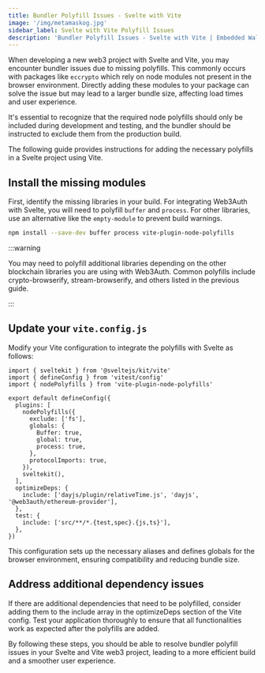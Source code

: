 ```yaml
---
title: Bundler Polyfill Issues - Svelte with Vite
image: '/img/metamaskog.jpg'
sidebar_label: Svelte with Vite Polyfill Issues
description: 'Bundler Polyfill Issues - Svelte with Vite | Embedded Wallets'
---
```


When developing a new web3 project with Svelte and Vite, you may encounter bundler issues due to missing polyfills. This commonly occurs with packages like `eccrypto` which rely on node modules not present in the browser environment. Directly adding these modules to your package can solve the issue but may lead to a larger bundle size, affecting load times and user experience.

It's essential to recognize that the required node polyfills should only be included during development and testing, and the bundler should be instructed to exclude them from the production build.

The following guide provides instructions for adding the necessary polyfills in a Svelte project using Vite.

## Install the missing modules

First, identify the missing libraries in your build. For integrating Web3Auth with Svelte, you will need to polyfill `buffer` and `process`. For other libraries, use an alternative like the `empty-module` to prevent build warnings.

```bash npm2yarn
npm install --save-dev buffer process vite-plugin-node-polyfills
```

:::warning

You may need to polyfill additional libraries depending on the other blockchain libraries you are using with Web3Auth. Common polyfills include crypto-browserify, stream-browserify, and others listed in the previous guide.

:::

## Update your `vite.config.js`

Modify your Vite configuration to integrate the polyfills with Svelte as follows:

```tsx
import { sveltekit } from '@sveltejs/kit/vite'
import { defineConfig } from 'vitest/config'
import { nodePolyfills } from 'vite-plugin-node-polyfills'

export default defineConfig({
  plugins: [
    nodePolyfills({
      exclude: ['fs'],
      globals: {
        Buffer: true,
        global: true,
        process: true,
      },
      protocolImports: true,
    }),
    sveltekit(),
  ],
  optimizeDeps: {
    include: ['dayjs/plugin/relativeTime.js', 'dayjs', '@web3auth/ethereum-provider'],
  },
  test: {
    include: ['src/**/*.{test,spec}.{js,ts}'],
  },
})
```

This configuration sets up the necessary aliases and defines globals for the browser environment, ensuring compatibility and reducing bundle size.

## Address additional dependency issues

If there are additional dependencies that need to be polyfilled, consider adding them to the include array in the optimizeDeps section of the Vite config. Test your application thoroughly to ensure that all functionalities work as expected after the polyfills are added.

By following these steps, you should be able to resolve bundler polyfill issues in your Svelte and Vite web3 project, leading to a more efficient build and a smoother user experience.
